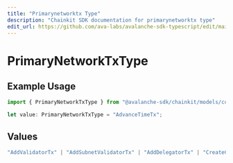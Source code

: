 ```yaml
---
title: "Primarynetworktx Type"
description: "Chainkit SDK documentation for primarynetworktx type"
edit_url: https://github.com/ava-labs/avalanche-sdk-typescript/edit/main/chainkit/docs/models/components/primarynetworktxtype.md
---
```


# PrimaryNetworkTxType

## Example Usage

```typescript
import { PrimaryNetworkTxType } from "@avalanche-sdk/chainkit/models/components";

let value: PrimaryNetworkTxType = "AdvanceTimeTx";
```

## Values

```typescript
"AddValidatorTx" | "AddSubnetValidatorTx" | "AddDelegatorTx" | "CreateChainTx" | "CreateSubnetTx" | "ImportTx" | "ExportTx" | "AdvanceTimeTx" | "RewardValidatorTx" | "RemoveSubnetValidatorTx" | "TransformSubnetTx" | "AddPermissionlessValidatorTx" | "AddPermissionlessDelegatorTx" | "BaseTx" | "TransferSubnetOwnershipTx" | "ConvertSubnetToL1Tx" | "RegisterL1ValidatorTx" | "SetL1ValidatorWeightTx" | "DisableL1ValidatorTx" | "IncreaseL1ValidatorBalanceTx" | "UNKNOWN" | "CreateAssetTx" | "OperationTx"
```